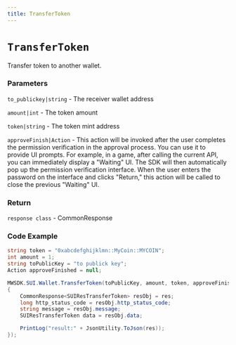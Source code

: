 ```yaml
---
title: TransferToken
---
```


# `TransferToken`

Transfer token to another wallet.

### Parameters

`to_publickey|string` - The receiver wallet address

`amount|int` - The token amount

`token|string` - The token mint address

`approveFinish|Action` - This action will be invoked after the user completes the permission verification in the approval process. You can use it to provide UI prompts. For example, in a game, after calling the current API, you can immediately display a "Waiting" UI. The SDK will then automatically pop up the permission verification interface. When the user enters the password on the interface and clicks "Return," this action will be called to close the previous "Waiting" UI.

### Return

`response class` - CommonResponse<SUIResTransferToken>

### Code Example

```csharp
string token = "0xabcdefghijklmn::MyCoin::MYCOIN";
int amount = 1;
string toPublicKey = "to publick key";
Action approveFinished = null;

MWSDK.SUI.Wallet.TransferToken(toPublicKey, amount, token, approveFinished, (res) =>
{
    CommonResponse<SUIResTransferToken> resObj = res;
    long http_status_code = resObj.http_status_code;
    string message = resObj.message;
    SUIResTransferToken data = resObj.data;

    PrintLog("result:" + JsonUtility.ToJson(res));
});
```